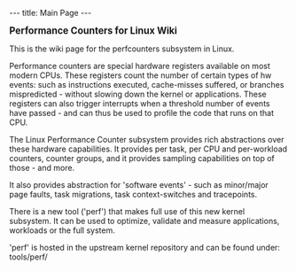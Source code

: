 ---
title: Main Page
---

<big>'''Performance Counters for Linux Wiki'''</big>

This is the wiki page for the perfcounters subsystem in Linux.

Performance counters are special hardware registers available on most modern 
CPUs. These registers count the number of certain types of hw events: such 
as instructions executed, cache-misses suffered, or branches mispredicted - 
without slowing down the kernel or applications. These registers can also 
trigger interrupts when a threshold number of events have passed - and can 
thus be used to profile the code that runs on that CPU. 
 
The Linux Performance Counter subsystem provides rich abstractions over these 
hardware capabilities. It provides per task, per CPU and per-workload counters,
counter groups, and it provides sampling capabilities on top of those - and more.

It also provides abstraction for 'software events' - such as minor/major page faults, task migrations, task context-switches and tracepoints.

There is a new tool ('perf') that makes full use of this new kernel subsystem. It can be used to optimize, validate and measure applications, workloads or the full system.

'perf' is hosted in the upstream kernel repository and can be found under: tools/perf/